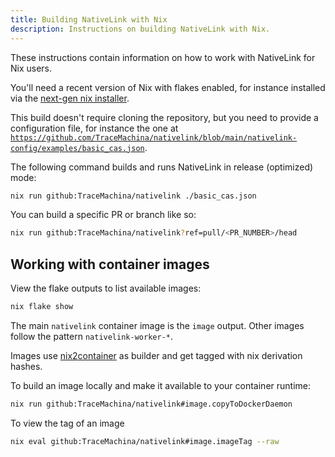 ```yaml
---
title: Building NativeLink with Nix
description: Instructions on building NativeLink with Nix.
---
```


These instructions contain information on how to work with NativeLink for Nix
users.

You'll need a recent version of Nix with flakes enabled, for instance installed
via the [next-gen nix installer](https://github.com/NixOS/experimental-nix-installer).

This build doesn't require cloning the repository, but you need to provide a
configuration file, for instance the one at [`https://github.com/TraceMachina/nativelink/blob/main/nativelink-config/examples/basic_cas.json`](https://github.com/tracemachina/nativelink/tree/main/nativelink-config/examples/basic_cas.json).

The following command builds and runs NativeLink in release (optimized) mode:

```sh
nix run github:TraceMachina/nativelink ./basic_cas.json
```

You can build a specific PR or branch like so:

```sh
nix run github:TraceMachina/nativelink?ref=pull/<PR_NUMBER>/head
```

## Working with container images

View the flake outputs to list available images:

```sh
nix flake show
```

The main `nativelink` container image is the `image` output. Other images follow
the pattern `nativelink-worker-*`.

Images use [nix2container](https://github.com/nlewo/nix2container) as builder
and get tagged with nix derivation hashes.

To build an image locally and make it available to your container runtime:

```sh
nix run github:TraceMachina/nativelink#image.copyToDockerDaemon
```

To view the tag of an image

```sh
nix eval github:TraceMachina/nativelink#image.imageTag --raw
```

